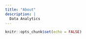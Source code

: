 ```yaml
---
title: "About"
description: |
  Data Analytics
---
```


```r
knitr::opts_chunk$set(echo = FALSE)
```
